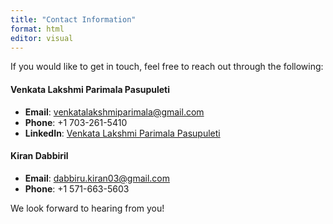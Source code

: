 ---
title: "Contact Information"
format: html
editor: visual
---

If you would like to get in touch, feel free to reach out through the following:

#### Venkata Lakshmi Parimala Pasupuleti

-   **Email**: [venkatalakshmiparimala\@gmail.com](mailto:venkatalakshmiparimala@gmail.com)
-   **Phone**: +1 703-261-5410
-   **LinkedIn**: [Venkata Lakshmi Parimala Pasupuleti](https://www.linkedin.com/in/venkata-lakshmi-parimala-pasupuleti/)

#### Kiran Dabbiril

-   **Email**: [dabbiru.kiran03\@gmail.com](mailto:dabbiru.kiran03@gmail.com)
-   **Phone**: +1 571-663-5603

We look forward to hearing from you!
